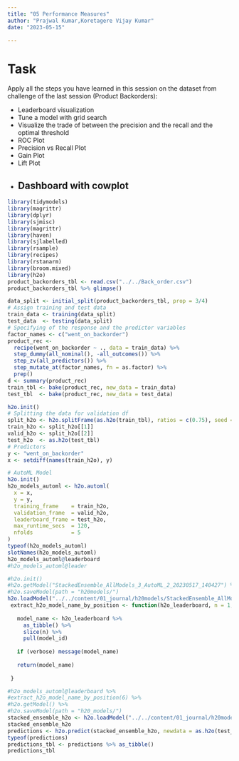 ```yaml
---
title: "05 Performance Measures"
author: "Prajwal Kumar,Koretagere Vijay Kumar"
date: "2023-05-15"

---
```

# Task

Apply all the steps you have learned in this session on the dataset from challenge of the last session (Product Backorders):

* Leaderboard visualization
* Tune a model with grid search
* Visualize the trade of between the precision and the recall and the optimal threshold
* ROC Plot
* Precision vs Recall Plot
* Gain Plot
* Lift Plot
* Dashboard with cowplot
---

```r
library(tidymodels)
library(magrittr)
library(dplyr)
library(sjmisc)
library(magrittr)
library(haven)
library(sjlabelled)
library(rsample)
library(recipes)
library(rstanarm)
library(broom.mixed)
library(h2o)
product_backorders_tbl <- read.csv("../../Back_order.csv")
product_backorders_tbl %>% glimpse()
```

```r
data_split <- initial_split(product_backorders_tbl, prop = 3/4)
# Assign training and test data
train_data <- training(data_split)
test_data  <- testing(data_split)
# Specifying of the response and the predictor variables
factor_names <- c("went_on_backorder")
product_rec <- 
  recipe(went_on_backorder ~ ., data = train_data) %>%  
  step_dummy(all_nominal(), -all_outcomes()) %>% 
  step_zv(all_predictors()) %>% 
  step_mutate_at(factor_names, fn = as.factor) %>%
  prep()
d <- summary(product_rec)
train_tbl <- bake(product_rec, new_data = train_data)
test_tbl  <- bake(product_rec, new_data = test_data)
```

```r
h2o.init()
# Splitting the data for validation df
split_h2o <- h2o.splitFrame(as.h2o(train_tbl), ratios = c(0.75), seed = 1234)
train_h2o <- split_h2o[[1]]
valid_h2o <- split_h2o[[2]]
test_h2o  <- as.h2o(test_tbl)
# Predictors
y <- "went_on_backorder"
x <- setdiff(names(train_h2o), y)
```


```r
# AutoML Model
h2o.init()
h2o_models_automl <- h2o.automl(
  x = x,
  y = y,
  training_frame    = train_h2o,
  validation_frame  = valid_h2o,
  leaderboard_frame = test_h2o,
  max_runtime_secs  = 120,
  nfolds            = 5 
)
typeof(h2o_models_automl)
slotNames(h2o_models_automl)
h2o_models_automl@leaderboard 
#h2o_models_automl@leader
```


```r
#h2o.init()
#h2o.getModel("StackedEnsemble_AllModels_3_AutoML_2_20230517_140427") %>% 
#h2o.saveModel(path = "h20models/")
h2o.loadModel("../../content/01_journal/h20models/StackedEnsemble_AllModels_3_AutoML_2_20230517_140427")
 extract_h2o_model_name_by_position <- function(h2o_leaderboard, n = 1, verbose = T) {
   
   model_name <- h2o_leaderboard %>%
     as_tibble() %>%
     slice(n) %>%
     pull(model_id)
   
   if (verbose) message(model_name)
   
   return(model_name)
   
 }
```


```r
#h2o_models_automl@leaderboard %>% 
#extract_h2o_model_name_by_position(6) %>% 
#h2o.getModel() %>% 
#h2o.saveModel(path = "h20_models/")
stacked_ensemble_h2o <- h2o.loadModel("../../content/01_journal/h20models/StackedEnsemble_AllModels_3_AutoML_2_20230517_140427")
stacked_ensemble_h2o
predictions <- h2o.predict(stacked_ensemble_h2o, newdata = as.h2o(test_tbl))
typeof(predictions)
predictions_tbl <- predictions %>% as_tibble()
predictions_tbl
```